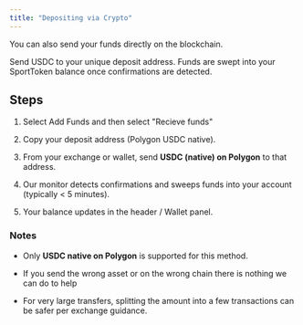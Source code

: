 ```yaml
---
title: "Depositing via Crypto"
---
```


You can also send your funds directly on the blockchain. 

Send USDC to your unique deposit address. Funds are swept into your SportToken balance once confirmations are detected.

## Steps

1. Select Add Funds and then select "Recieve funds"

2. Copy your deposit address (Polygon USDC native).

3. From your exchange or wallet, send **USDC (native) on Polygon** to that address.

4. Our monitor detects confirmations and sweeps funds into your account (typically \< 5 minutes).

5. Your balance updates in the header / Wallet panel.

### Notes

- Only **USDC native on Polygon** is supported for this method.

- If you send the wrong asset or on the wrong chain there is nothing we can do to help

- For very large transfers, splitting the amount into a few transactions can be safer per exchange guidance.